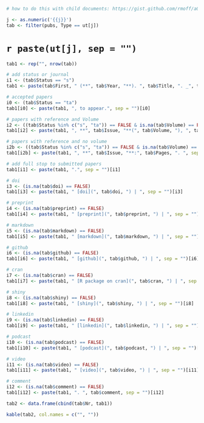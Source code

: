 ```r
# how to do this with child documents: https://gist.github.com/rmoff/a043676a2f084b81a434

j <- as.numeric('{{j}}')
tab <- filter(pubs, Type == ut[j])
```

# `r paste(ut[j], sep = "")` {-} 

```r
tab1 <- rep("", nrow(tab))

# add status or journal
i1 <- (tab$Status == "s")
tab1 <- paste(tab$First, " (**", tab$Year, "**). ", tab$Title, ". _", tab$Journal, "_", sep = "")

# accepted papers
i0 <- (tab$Status == "ta")
tab1[i0] <- paste(tab1, ", to appear.", sep = "")[i0]

# papers with reference and Volume
i2 <- ((tab$Status %in% c("s", "ta")) == FALSE & is.na(tab$Volume) == FALSE)
tab1[i2] <- paste(tab1, ", **", tab$Issue, "**(", tab$Volume, "), ", tab$Pages, ". ", sep = "")[i2]

# papers with reference and no volume
i2b <- ((tab$Status %in% c("s", "ta")) == FALSE & is.na(tab$Volume) == TRUE)
tab1[i2b] <- paste(tab1, ", **", tab$Issue, "**:", tab$Pages, ". ", sep = "")[i2b]

# add full stop to submitted papers
tab1[i1] <- paste(tab1, ".", sep = "")[i1]

# doi
i3 <- (is.na(tab$doi) == FALSE)
tab1[i3] <- paste(tab1, " [doi](", tab$doi, ") | ", sep = "")[i3]

# preprint
i4 <- (is.na(tab$preprint) == FALSE)
tab1[i4] <- paste(tab1, " [preprint](", tab$preprint, ") | ", sep = "")[i4]

# markdown
i5 <- (is.na(tab$markdown) == FALSE)
tab1[i5] <- paste(tab1, " [markdown](", tab$markdown, ") | ", sep = "")[i5]

# github
i6 <- (is.na(tab$github) == FALSE)
tab1[i6] <- paste(tab1, " [github](", tab$github, ") | ", sep = "")[i6]

# cran
i7 <- (is.na(tab$cran) == FALSE)
tab1[i7] <- paste(tab1, " [R package on cran](", tab$cran, ") | ", sep = "")[i7]

# shiny
i8 <- (is.na(tab$shiny) == FALSE)
tab1[i8] <- paste(tab1, " [shiny](", tab$shiny, ") | ", sep = "")[i8]

# linkedin
i9 <- (is.na(tab$linkedin) == FALSE)
tab1[i9] <- paste(tab1, " [linkedin](", tab$linkedin, ") | ", sep = "")[i9]

# podcast
i10 <- (is.na(tab$podcast) == FALSE)
tab1[i10] <- paste(tab1, " [podcast](", tab$podcast, ") | ", sep = "")[i10]

# video
i11 <- (is.na(tab$video) == FALSE)
tab1[i11] <- paste(tab1, " [video](", tab$video, ") | ", sep = "")[i11]

# comment
i12 <- (is.na(tab$comment) == FALSE)
tab1[i12] <- paste(tab1, ". ", tab$comment, sep = "")[i12]

tab2 <- data.frame(cbind(tab$Nr, tab1))

kable(tab2, col.names = c("", ""))
```

